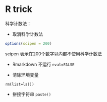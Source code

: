 # R trick

科学计数法：

- 取消科学计数法
```r
options(scipen = 200)
```
scipen 表示在200个数字以内都不使用科学计数法

- Rmarkdown 不运行
``` eval=FALSE ```

- 清除环境变量

```rm(list=ls())```

- 拼接字符串
```paste()```